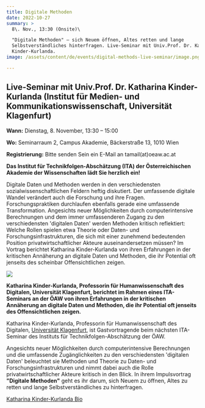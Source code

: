 ```yaml
---
title: Digitale Methoden
date: 2022-10-27
summary: >
  8\. Nov., 13:30 (Onsite)\

  "Digitale Methoden" – sich Neuem öffnen, Altes retten und lange
  Selbstverständliches hinterfragen. Live-Seminar mit Univ.Prof. Dr. Katharina
  Kinder-Kurlanda.
image: /assets/content/de/events/digital-methods-live-seminar/image.png

---
```


## **Live-Seminar mit Univ.Prof. Dr. Katharina Kinder-Kurlanda (Institut für Medien- und Kommunikationswissenschaft, Universität Klagenfurt)**

**Wann:** Dienstag, 8. November, 13:30 – 15:00

**Wo:** Seminarraum 2, Campus Akademie, Bäckerstraße 13, 1010 Wien

**Registrierung:** Bitte senden Sein ein E-Mail an tamail(at)oeaw\.ac.at

**Das Institut für Technikfolgen-Abschätzung (ITA) der Österreichischen Akademie der Wissenschaften lädt Sie herzlich ein!**

Digitale Daten und Methoden werden in den verschiedensten sozialwissenschaftlichen Feldern heftig diskutiert. Der umfassende digitale Wandel verändert auch die Forschung und ihre Fragen. Forschungspraktiken durchlaufen ebenfalls gerade eine umfassende Transformation. Angesichts neuer Möglichkeiten durch computerintensive Berechnungen und dem immer umfassenderen Zugang zu den verschiedensten 'digitalen Daten' werden Methoden kritisch reflektiert: Welche Rollen spielen etwa Theorie oder Daten- und Forschungsinfrastrukturen, die sich mit einer zunehmend bedeutenden Position privatwirtschaftlicher Akteure auseinandersetzen müssen? Im Vortrag berichtet Katharina Kinder-Kurlanda von ihren Erfahrungen in der kritischen Annäherung an digitale Daten und Methoden, die ihr Potential oft jenseits des scheinbar Offensichtlichen zeigen.

![](/assets/content/de/events/digital-methods-live-seminar/1711925828.jpeg)

**Katharina Kinder-Kurlanda, Professorin für Humanwissenschaft des Digitalen, Universität Klagenfurt, berichtet im Rahmen eines ITA-Seminars an der ÖAW von ihren Erfahrungen in der kritischen Annäherung an digitale Daten und Methoden, die ihr Potential oft jenseits des Offensichtlichen zeigen.**

Katharina Kinder-Kurlanda, Professorin für Humanwissenschaft des Digitalen, [Universität Klagenfurt](https://www.aau.at/team/kinder-kurlanda-katharina/), ist Gastvortragende beim nächsten ITA-Seminar des Instituts für Technikfolgen-Abschätzung der ÖAW.

Angesichts neuer Möglichkeiten durch computerintensive Berechnungen und die umfassende Zugänglichkeiten zu den verschiedensten 'digitalen Daten' beleuchtet sie Methoden und Theorie zu Daten- und Forschungsinfrastrukturen und nimmt dabei auch die Rolle privatwirtschaftlicher Akteure kritisch in den Blick. In ihrem Impulsvortrag **"Digitale Methoden"** geht es ihr darum, sich Neuem zu öffnen, Altes zu retten und lange Selbstverständliches zu hinterfragen.

[Katharina Kinder-Kurlanda Bio](https://www.aau.at/team/kinder-kurlanda-katharina/)
